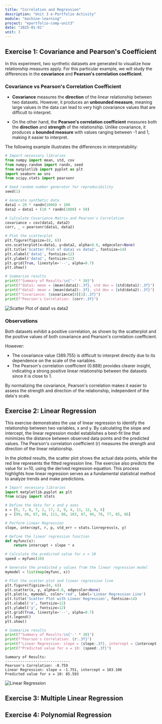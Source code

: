 ```yaml
---
title: "Correlation and Regression"
description: "Unit 3 e-Portfolio Activity"
module: "machine-learning"
project: "eportfolio-comp-unit3"
date: "2025-01-01"
unit: 3
---
```


## Exercise 1: Covariance and Pearson's Coefficient

In this experiment, two synthetic datasets are generated to visualize how relationship measures apply. For this particular example, we will study the differences in the **covariance** and **Pearson's correlation coefficient**.

### Covariance vs Pearson's Correlation Coefficient
- **Covariance** measures the **direction** of the linear relationship between two datasets. However, it produces an **unbounded measure**, meaning large values in the data can lead to very high covariance values that are difficult to interpret.

- On the other hand, the **Pearson's correlation coefficient** measures both the **direction** and **strength** of the relationship. Unlike covariance, it produces a **bounded measure** with values ranging between -1 and 1, making it easier to interpret.

The following example illustrates the differences in interpretability:

```python
# Import necessary libraries
from numpy import mean, std, cov
from numpy.random import randn, seed
from matplotlib import pyplot as plt
import seaborn as sns
from scipy.stats import pearsonr

# Seed random number generator for reproducibility
seed(1)

# Generate synthetic data
data1 = 20 * randn(1000) + 100
data2 = data1 + (10 * randn(1000) + 50)

# Calculate Covariance Matrix and Pearson's Correlation
covariance = cov(data1, data2)
corr, _ = pearsonr(data1, data2)

# Plot the scatterplot
plt.figure(figsize=(8, 6))
sns.scatterplot(x=data1, y=data2, alpha=0.6, edgecolor=None)
plt.title('Scatter Plot of data1 vs data2', fontsize=14)
plt.xlabel('data1', fontsize=12)
plt.ylabel('data2', fontsize=12)
plt.grid(True, linestyle='--', alpha=0.7)
plt.show()

# Summarize results
print(f"Summary of Results:\n{'-' * 30}")
print(f"data1: mean = {mean(data1):.3f}, std dev = {std(data1):.3f}")
print(f"data2: mean = {mean(data2):.3f}, std dev = {std(data2):.3f}")
print(f"Covariance: {covariance[0][1]:.3f}")
print(f"Pearson's Correlation: {corr:.3f}")
```
 
![Scatter Plot of data1 vs data2](/MSc-Artificial-Intelligence-Portfolio/projects/unit3/unit-3.1.1-output.png)

### Observations
Both datasets exhibit a positive correlation, as shown by the scatterplot and the positive values of both covariance and Pearson's correlation coefficient.

However:

- The covariance value (389.755) is difficult to interpret directly due to its dependence on the scale of the variables.
- The Pearson's correlation coefficient (0.888) provides clearer insight, indicating a strong positive linear relationship between the datasets since it is close to 1.

By normalizing the covariance, Pearson's correlation makes it easier to assess the strength and direction of the relationship, independent of the data's scale.

## Exercise 2: Linear Regression


This exercise demonstrates the use of linear regression to identify the relationship between two variables, x and y. By calculating the slope and intercept, the linear regression model establishes a best-fit line that minimizes the distance between observed data points and the predicted values. The Pearson's correlation coefficient (r) measures the strength and direction of the linear relationship.

In the plotted results, the scatter plot shows the actual data points, while the red line represents the fitted regression line. The exercise also predicts the value for x=10, using the derived regression equation. This process highlights how linear regression serves as a fundamental statistical method to analyze trends and make predictions.
```python
# Import necessary libraries
import matplotlib.pyplot as plt
from scipy import stats

# Define the data for x and y axes
x = [5, 7, 8, 7, 2, 17, 2, 9, 4, 11, 12, 9, 6]
y = [99, 86, 87, 88, 111, 86, 103, 87, 94, 78, 77, 85, 86]

# Perform Linear Regression
slope, intercept, r, p, std_err = stats.linregress(x, y)

# Define the linear regression function
def myfunc(x):
    return intercept + slope * x

# Calculate the predicted value for x = 10
speed = myfunc(10)

# Generate the predicted y values from the linear regression model
mymodel = list(map(myfunc, x))

# Plot the scatter plot and linear regression line
plt.figure(figsize=(8, 6))
plt.scatter(x, y, alpha=0.6, edgecolor=None)
plt.plot(x, mymodel, color='red', label='Linear Regression Line')
plt.title('Scatter Plot with Linear Regression', fontsize=14)
plt.xlabel('x', fontsize=12)
plt.ylabel('y', fontsize=12)
plt.grid(True, linestyle='--', alpha=0.7)
plt.legend()
plt.show()

# Summarize results
print(f"Summary of Results:\n{'-' * 30}")
print(f"Pearson's Correlation: {r:.3f}")
print(f"Linear Regression: slope = {slope:.3f}, intercept = {intercept:.3f}")
print(f"Predicted value for x = 10: {speed:.3f}")
``` 
```
Summary of Results:
------------------------------
Pearson's Correlation: -0.759
Linear Regression: slope = -1.751, intercept = 103.106
Predicted value for x = 10: 85.593
```
![Linear Regression](/MSc-Artificial-Intelligence-Portfolio/projects/unit3/unit-3.2.1-output.png)

## Exercise 3: Multiple Linear Regression


## Exercise 4: Polynomial Regression